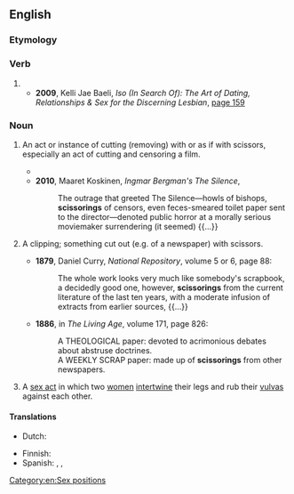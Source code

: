==English==
{{wikipedia|lang=en}}

===Etymology===
{{suffix|en|scissor|ing}}

===Verb===
{{head|en|verb form}}

# {{present participle of|en|scissor|nocat=1}}
#* '''2009''', Kelli Jae Baeli, ''Iso (In Search Of): The Art of Dating, Relationships & Sex for the Discerning Lesbian'', [http://books.google.com/books?id=H8scalWE46gC&pg=PA159&dq=%22scissoring%22+lesbian&hl=en&ei=uTDDTrPeEamsiQLGq9yYDw&sa=X&oi=book_result&ct=result&resnum=8&ved=0CFcQ6AEwBw page 159]
#*: {{quote|en|Vary your teasing with long, palm strokes down her outer lips, '''scissoring''', rubbing, and running your fingers between the labia majora and labia minora.}}
#: {{ux|en|My daughter likes '''scissoring''' too much, she'll cut up any and all papers when she gets a hold of a pair.}}

===Noun===
{{en-noun}}

# {{lb|en|uncommon|often|_|figurative}} An act or instance of cutting (removing) with or as if with scissors, especially an act of cutting and censoring a film.
#* {{quote-book|en|year=2009|author=Thomas Doherty|title=Hollywood's Censor: Joseph I. Breen and the Production Code|page=277|passage=It's got plenty to make them blanch if and when it is shown them, although the New York State censor board okayed it with insignificant '''scissorings'''.}}
#* '''2010''', Maaret Koskinen, ''Ingmar Bergman's The Silence'', {{ISBN|0295989432}}
#*: The outrage that greeted The Silence—howls of bishops, '''scissorings''' of censors, even feces-smeared toilet paper sent to the director—denoted public horror at a morally serious moviemaker surrendering (it seemed) {{...}}
# {{lb|en|uncommon|possibly|_|dated}} A clipping; something cut out (e.g. of a newspaper) with scissors.
#* '''1879''', Daniel Curry, ''National Repository'', volume 5 or 6, page 88:
#*: The whole work looks very much like somebody's scrapbook, a decidedly good one, however, '''scissorings''' from the current literature of the last ten years, with a moderate infusion of extracts from earlier sources, {{...}}
#* '''1886''', in ''The Living Age'', volume 171, page 826:
#*: A THEOLOGICAL paper: devoted to acrimonious debates about abstruse doctrines.
#*: A WEEKLY SCRAP paper: made up of '''scissorings''' from other newspapers.
# {{lb|en|sex}} A [[sex act]] in which two [[women]] [[intertwine]] their legs and rub their [[vulva]]s against each other.
#:{{synonyms|en|tribadism|trib}}

====Translations====
{{trans-top|lesbian sex}}
* Dutch: {{t+|nl|scharen}}
{{trans-mid}}
* Finnish: {{t|fi|saksitus}}
* Spanish: {{t|es|tijereta|f}}, {{t+|es|tijera|f}}, {{t+|es|tribadismo|m}}
{{trans-bottom}}

[[Category:en:Sex positions]]